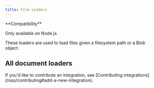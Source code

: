 ```yaml
---
title: File Loaders
---
```


<Tip>
**Compatibility**

Only available on Node.js.
</Tip>

These loaders are used to load files given a filesystem path or a Blob object.

## All document loaders

<Columns cols={3}>
  <Card
    title="Multiple individual files"
    icon="link"
    href="/oss/integrations/document_loaders/file_loaders/multi_file"
    arrow="true"
    cta="View guide"
  />
  <Card
    title="ChatGPT files"
    icon="link"
    href="/oss/integrations/document_loaders/file_loaders/chatgpt"
    arrow="true"
    cta="View guide"
  />
  <Card
    title="CSV"
    icon="link"
    href="/oss/integrations/document_loaders/file_loaders/csv"
    arrow="true"
    cta="View guide"
  />
  <Card
    title="DirectoryLoader"
    icon="link"
    href="/oss/integrations/document_loaders/file_loaders/directory"
    arrow="true"
    cta="View guide"
  />
  <Card
    title="Docx files"
    icon="link"
    href="/oss/integrations/document_loaders/file_loaders/docx"
    arrow="true"
    cta="View guide"
  />
  <Card
    title="EPUB files"
    icon="link"
    href="/oss/integrations/document_loaders/file_loaders/epub"
    arrow="true"
    cta="View guide"
  />
  <Card
    title="JSON files"
    icon="link"
    href="/oss/integrations/document_loaders/file_loaders/json"
    arrow="true"
    cta="View guide"
  />
  <Card
    title="JSONLines files"
    icon="link"
    href="/oss/integrations/document_loaders/file_loaders/jsonlines"
    arrow="true"
    cta="View guide"
  />
  <Card
    title="Notion markdown export"
    icon="link"
    href="/oss/integrations/document_loaders/file_loaders/notion_markdown"
    arrow="true"
    cta="View guide"
  />
  <Card
    title="Open AI Whisper Audio"
    icon="link"
    href="/oss/integrations/document_loaders/file_loaders/openai_whisper_audio"
    arrow="true"
    cta="View guide"
  />
  <Card
    title="PDFLoader"
    icon="link"
    href="/oss/integrations/document_loaders/file_loaders/pdf"
    arrow="true"
    cta="View guide"
  />
  <Card
    title="PPTX files"
    icon="link"
    href="/oss/integrations/document_loaders/file_loaders/pptx"
    arrow="true"
    cta="View guide"
  />
  <Card
    title="Subtitles"
    icon="link"
    href="/oss/integrations/document_loaders/file_loaders/subtitles"
    arrow="true"
    cta="View guide"
  />
  <Card
    title="TextLoader"
    icon="link"
    href="/oss/integrations/document_loaders/file_loaders/text"
    arrow="true"
    cta="View guide"
  />
  <Card
    title="Unstructured"
    icon="link"
    href="/oss/integrations/document_loaders/file_loaders/unstructured"
    arrow="true"
    cta="View guide"
  />
</Columns>

<Info>
    If you'd like to contribute an integration, see [Contributing integrations](/oss/contributing#add-a-new-integration).
</Info>
